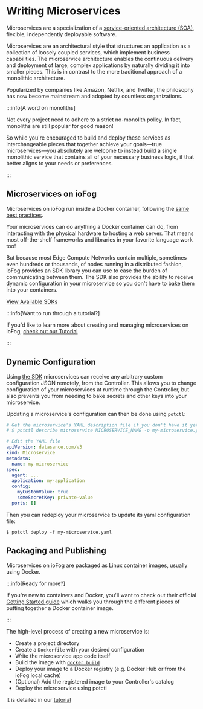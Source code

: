 # Writing Microservices

Microservices are a specialization of a [service-oriented architecture (SOA)](https://wikipedia.org/wiki/Service-oriented_architecture), flexible, independently deployable software.

Microservices are an architectural style that structures an application as a collection of loosely coupled services, which implement business capabilities. The microservice architecture enables the continuous delivery and deployment of large, complex applications by naturally dividing it into smaller pieces. This is in contrast to the more traditional approach of a monolithic architecture.

Popularized by companies like Amazon, Netflix, and Twitter, the philosophy has now become mainstream and adopted by countless organizations.


:::info[A word on monoliths]
  <p>Not every project need to adhere to a strict no-monolith policy. In fact, monoliths are still popular for good reason!</p>
  <p>So while you're encouraged to build and deploy these services as interchangeable pieces that together achieve your goals—true microservices—you absolutely are welcome to instead build a single monolithic service that contains all of your necessary business logic, if that better aligns to your needs or preferences.</p>
:::

## Microservices on ioFog

Microservices on ioFog run inside a Docker container, following the [same best practices](https://docs.docker.com/develop/dev-best-practices/).

Your microservices can do anything a Docker container can do, from interacting with the physical hardware to hosting a web server. That means most off-the-shelf frameworks and libraries in your favorite language work too!

But because most Edge Compute Networks contain multiple, sometimes even hundreds or thousands, of nodes running in a distributed fashion, ioFog provides an SDK library you can use to ease the burden of communicating between them. The SDK also provides the ability to receive dynamic configuration in your microservice so you don't have to bake them into your containers.

[View Available SDKs](../developing-microservices/sdk)


:::info[Want to run through a tutorial?]
  <p>If you'd like to learn more about creating and managing microservices on ioFog, <a href="../tutorial/introduction.html">check out our Tutorial</a></p>
:::

## Dynamic Configuration

Using [the SDK](../developing-microservices/sdk) microservices can receive any arbitrary custom configuration JSON remotely, from the Controller. This allows you to change configuration of your microservices at runtime through the Controller, but also prevents you from needing to bake secrets and other keys into your microservice.

Updating a microservice's configuration can then be done using `potctl`:

```yaml
# Get the microservice's YAML description file if you don't have it yet:
# $ potctl describe microservice MICROSERVICE_NAME -o my-microservice.yaml

# Edit the YAML file
apiVersion: datasance.com/v3
kind: Microservice
metadata:
  name: my-microservice
spec:
  agent: ...
  application: my-application
  config:
    myCustomValue: true
    someSecretKey: private-value
  ports: []
```

Then you can redeploy your microservice to update its yaml configuration file:

```console
$ potctl deploy -f my-microservice.yaml
```

## Packaging and Publishing

Microservices on ioFog are packaged as Linux container images, usually using Docker.

:::info[Ready for more?]
  <p>If you're new to containers and Docker, you'll want to check out their official <a href="https://docs.docker.com/get-started/">Getting Started guide</a> which walks you through the different pieces of putting together a Docker container image.</p>
:::

The high-level process of creating a new microservice is:

- Create a project directory
- Create a `Dockerfile` with your desired configuration
- Write the microservice app code itself
- Build the image with [`docker build`](https://docs.docker.com/engine/reference/commandline/build/)
- Deploy your image to a Docker registry (e.g. Docker Hub or from the ioFog local cache)
- (Optional) Add the registered image to your Controller's catalog
- Deploy the microservice using potctl

It is detailed in our [tutorial](../tutorial/introduction)


<EditPageAdmonition />

